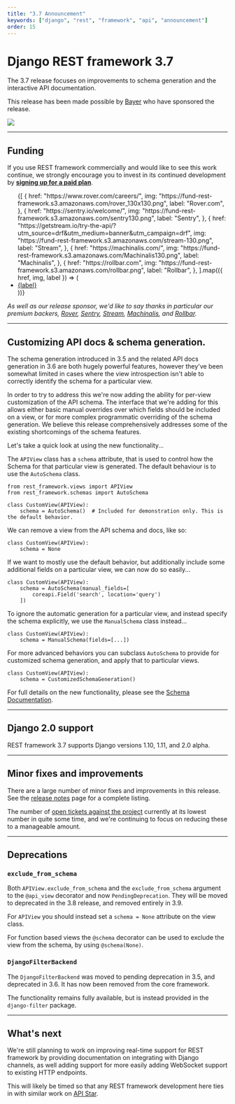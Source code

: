 ```yaml
---
title: "3.7 Announcement"
keywords: ["django", "rest", "framework", "api", "announcement"]
order: 15
---
```


# Django REST framework 3.7

The 3.7 release focuses on improvements to schema generation and the interactive API documentation.

This release has been made possible by [Bayer](https://www.bayer.com/) who have sponsored the release.

<a href="https://www.bayer.com/">
  <img src="/img/bayer.png" />
</a>

---

## Funding

If you use REST framework commercially and would like to see this work continue, we strongly encourage you to invest in its continued development by
**[signing up for a paid&nbsp;plan][funding]**.

<ul
  style={{
    display: "grid",
    gridTemplateColumns: "repeat(auto-fit, minmax(130px, 1fr))",
    gap: "20px",
    padding: 0,
    margin: 0,
    listStyle: "none",
    justifyItems: "center",
  }}
>
  {[
    {
      href: "https://www.rover.com/careers/",
      img: "https://fund-rest-framework.s3.amazonaws.com/rover_130x130.png",
      label: "Rover.com",
    },
    {
      href: "https://sentry.io/welcome/",
      img: "https://fund-rest-framework.s3.amazonaws.com/sentry130.png",
      label: "Sentry",
    },
    {
      href: "https://getstream.io/try-the-api/?utm_source=drf&utm_medium=banner&utm_campaign=drf",
      img: "https://fund-rest-framework.s3.amazonaws.com/stream-130.png",
      label: "Stream",
    },
    {
      href: "https://machinalis.com/",
      img: "https://fund-rest-framework.s3.amazonaws.com/Machinalis130.png",
      label: "Machinalis",
    },
    {
      href: "https://rollbar.com",
      img: "https://fund-rest-framework.s3.amazonaws.com/rollbar.png",
      label: "Rollbar",
    },
  ].map(({ href, img, label }) => (
    <li key={label}>
      <a
        href={href}
        style={{
          display: "block",
          width: "130px",
          height: "20px",
          textAlign: "center",
          paddingTop: "150px",
          backgroundPosition: "0 50%",
          backgroundSize: "130px auto",
          backgroundRepeat: "no-repeat",
          fontSize: "120%",
          color: "black",
          backgroundImage: `url(${img})`,
        }}
      >
        {label}
      </a>
    </li>
  ))}
</ul>
<div style={{ paddingBottom: "20px" }} />

_As well as our release sponsor, we'd like to say thanks in particular our premium backers, [Rover](https://www.rover.com/careers/), [Sentry](https://sentry.io/welcome/), [Stream](https://getstream.io/?utm_source=drf&utm_medium=banner&utm_campaign=drf), [Machinalis](https://machinalis.com/), and [Rollbar](https://rollbar.com)._

---

## Customizing API docs & schema generation.

The schema generation introduced in 3.5 and the related API docs generation in 3.6 are both hugely powerful features, however they've been somewhat limited in cases where the view introspection isn't able to correctly identify the schema for a particular view.

In order to try to address this we're now adding the ability for per-view customization of the API schema. The interface that we're adding for this allows either basic manual overrides over which fields should be included on a view, or for more complex programmatic overriding of the schema generation. We believe this release comprehensively addresses some of the existing shortcomings of the schema features.

Let's take a quick look at using the new functionality...

The `APIView` class has a `schema` attribute, that is used to control how the Schema for that particular view is generated. The default behaviour is to use the `AutoSchema` class.

    from rest_framework.views import APIView
    from rest_framework.schemas import AutoSchema

    class CustomView(APIView):
        schema = AutoSchema()  # Included for demonstration only. This is the default behavior.

We can remove a view from the API schema and docs, like so:

    class CustomView(APIView):
        schema = None

If we want to mostly use the default behavior, but additionally include some additional fields on a particular view, we can now do so easily...

    class CustomView(APIView):
        schema = AutoSchema(manual_fields=[
            coreapi.Field('search', location='query')
        ])

To ignore the automatic generation for a particular view, and instead specify the schema explicitly, we use the `ManualSchema` class instead...

    class CustomView(APIView):
        schema = ManualSchema(fields=[...])

For more advanced behaviors you can subclass `AutoSchema` to provide for customized schema generation, and apply that to particular views.

    class CustomView(APIView):
        schema = CustomizedSchemaGeneration()

For full details on the new functionality, please see the [Schema Documentation][schema-docs].

---

## Django 2.0 support

REST framework 3.7 supports Django versions 1.10, 1.11, and 2.0 alpha.

---

## Minor fixes and improvements

There are a large number of minor fixes and improvements in this release. See the [release notes](release-notes.md) page for a complete listing.

The number of [open tickets against the project](https://github.com/encode/django-rest-framework/issues) currently at its lowest number in quite some time, and we're continuing to focus on reducing these to a manageable amount.

---

## Deprecations

### `exclude_from_schema`

Both `APIView.exclude_from_schema` and the `exclude_from_schema` argument to the `@api_view` decorator and now `PendingDeprecation`. They will be moved to deprecated in the 3.8 release, and removed entirely in 3.9.

For `APIView` you should instead set a `schema = None` attribute on the view class.

For function based views the `@schema` decorator can be used to exclude the view from the schema, by using `@schema(None)`.

### `DjangoFilterBackend`

The `DjangoFilterBackend` was moved to pending deprecation in 3.5, and deprecated in 3.6. It has now been removed from the core framework.

The functionality remains fully available, but is instead provided in the `django-filter` package.

---

## What's next

We're still planning to work on improving real-time support for REST framework by providing documentation on integrating with Django channels, as well adding support for more easily adding WebSocket support to existing HTTP endpoints.

This will likely be timed so that any REST framework development here ties in with similar work on [API Star][api-star].

[funding]: funding.md
[schema-docs]: ../api-guide/schemas.md
[api-star]: https://github.com/encode/apistar
